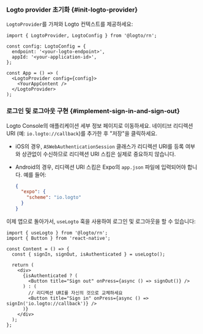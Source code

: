 
### Logto provider 초기화 \{#init-logto-provider}

`LogtoProvider`를 가져와 Logto 컨텍스트를 제공하세요:

```tsx title="App.tsx"
import { LogtoProvider, LogtoConfig } from '@logto/rn';

const config: LogtoConfig = {
  endpoint: '<your-logto-endpoint>',
  appId: '<your-application-id>',
};

const App = () => (
  <LogtoProvider config={config}>
    <YourAppContent />
  </LogtoProvider>
);
```

### 로그인 및 로그아웃 구현 \{#implement-sign-in-and-sign-out}

<SignInFlowSummary />

Logto Console의 애플리케이션 세부 정보 페이지로 이동하세요. 네이티브 리디렉션 URI (예: `io.logto://callback`)를 추가한 후 "저장"을 클릭하세요.

- iOS의 경우, `ASWebAuthenticationSession` 클래스가 리디렉션 URI를 등록 여부와 상관없이 수신하므로 리디렉션 URI 스킴은 실제로 중요하지 않습니다.
- Android의 경우, 리디렉션 URI 스킴은 Expo의 `app.json` 파일에 입력되어야 합니다. 예를 들어:

  ```json title="app.json"
  {
    "expo": {
      "scheme": "io.logto"
    }
  }
  ```

이제 앱으로 돌아가서, `useLogto` 훅을 사용하여 로그인 및 로그아웃을 할 수 있습니다:

```tsx title="App.tsx"
import { useLogto } from '@logto/rn';
import { Button } from 'react-native';

const Content = () => {
  const { signIn, signOut, isAuthenticated } = useLogto();

  return (
    <div>
      {isAuthenticated ? (
        <Button title="Sign out" onPress={async () => signOut()} />
      ) : (
        // 리디렉션 URI를 자신의 것으로 교체하세요
        <Button title="Sign in" onPress={async () => signIn('io.logto://callback')} />
      )}
    </div>
  );
};
```

<Checkpoint />

